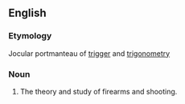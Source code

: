 ==English==

===Etymology===
Jocular portmanteau of [[trigger]] and [[trigonometry]]

===Noun===
{{en-noun|-}}
# {{jocular}} The theory and study of firearms and shooting.